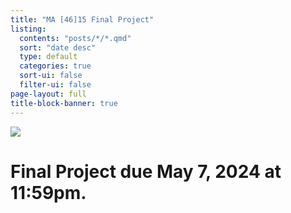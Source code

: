 ```yaml
---
title: "MA [46]15 Final Project"
listing:
  contents: "posts/*/*.qmd"
  sort: "date desc"
  type: default
  categories: true
  sort-ui: false
  filter-ui: false
page-layout: full
title-block-banner: true
---
```


![](https://st4.depositphotos.com/3367263/19970/i/450/depositphotos_199707812-stock-photo-digital-composite-books-graduation-hat.jpg)

# Final Project due May 7, 2024 at 11:59pm.
